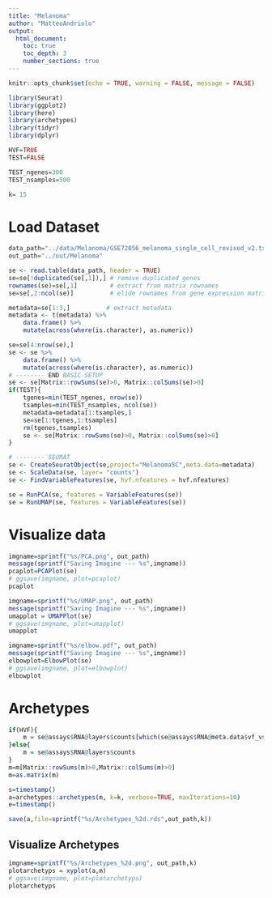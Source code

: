 ```yaml
---
title: "Melanoma"
author: "MatteoAndriolo"
output: 
  html_document: 
    toc: true
    toc_depth: 3
    number_sections: true
---
```


```r
knitr::opts_chunk$set(echo = TRUE, warning = FALSE, message = FALSE)
```

```r
library(Seurat)
library(ggplot2)
library(here)
library(archetypes)
library(tidyr)
library(dplyr)

HVF=TRUE
TEST=FALSE

TEST_ngenes=300
TEST_nsamples=500

k= 15
```

# Load Dataset
```r
data_path="../data/Melanoma/GSE72056_melanoma_single_cell_revised_v2.txt"
out_path="../out/Melanoma"

se <- read.table(data_path, header = TRUE)
se=se[!duplicated(se[,1]),] # remove duplicated genes
rownames(se)=se[,1]         # extract from matrix rownames
se=se[,2:ncol(se)]          # elide rownames from gene expression matrix

metadata=se[1:3,]          # extract metadata
metadata <- t(metadata) %>%
    data.frame() %>% 
    mutate(across(where(is.character), as.numeric)) 

se=se[4:nrow(se),]
se <- se %>% 
    data.frame() %>% 
    mutate(across(where(is.character), as.numeric)) 
# -------- END BASIC SETUP
se <- se[Matrix::rowSums(se)>0, Matrix::colSums(se)>0]
if(TEST){
    tgenes=min(TEST_ngenes, nrow(se))
    tsamples=min(TEST_nsamples, ncol(se))
    metadata=metadata[1:tsamples,]
    se=se[1:tgenes,1:tsamples]
    rm(tgenes,tsamples)
    se <- se[Matrix::rowSums(se)>0, Matrix::colSums(se)>0]
}

# -------- SEURAT
se <- CreateSeuratObject(se,project="MelanomaSC",meta.data=metadata)
se <- ScaleData(se, layer= "counts") 
se <- FindVariableFeatures(se, hvf.nfeatures = hvf.nfeatures)

se = RunPCA(se, features = VariableFeatures(se))
se = RunUMAP(se, features = VariableFeatures(se))
```

# Visualize data
```r
imgname=sprintf("%s/PCA.png", out_path)
message(sprintf("Saving Imagine --- %s",imgname))
pcaplot=PCAPlot(se)
# ggsave(imgname, plot=pcaplot)
pcaplot
```

```r
imgname=sprintf("%s/UMAP.png", out_path)
message(sprintf("Saving Imagine --- %s",imgname))
umapplot = UMAPPlot(se)
# ggsave(imgname, plot=umapplot)
umapplot
```

```r
imgname=sprintf("%s/elbow.pdf", out_path)
message(sprintf("Saving Imagine --- %s",imgname))
elbowplot=ElbowPlot(se)
# ggsave(imgname, plot=elbowplot)
elbowplot
```


# Archetypes
```r
if(HVF){
    m = se@assays$RNA@layers$counts[which(se@assays$RNA@meta.data$vf_vst_counts_rank>0),]
}else{
    m = se@assays$RNA@layers$counts
}
m=m[Matrix::rowSums(m)>0,Matrix::colSums(m)>0]
m=as.matrix(m)

s=timestamp()
a=archetypes::archetypes(m, k=k, verbose=TRUE, maxIterations=10)
e=timestamp()

save(a,file=sprintf("%s/Archetypes_%2d.rds",out_path,k))
```

## Visualize Archetypes
```r
imgname=sprintf("%s/Archetypes_%2d.png", out_path,k)
plotarchetyps = xyplot(a,m)
# ggsave(imgname, plot=plotarchetyps)
plotarchetyps
```